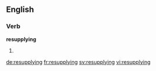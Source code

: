 ==English==

===Verb===
'''resupplying'''

# {{present participle of|resupply}}

[[de:resupplying]]
[[fr:resupplying]]
[[sv:resupplying]]
[[vi:resupplying]]